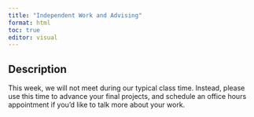 ```yaml
---
title: "Independent Work and Advising"
format: html
toc: true
editor: visual
---
```


## Description

This week, we will not meet during our typical class time. Instead, please use this time to advance your final projects, and schedule an office hours appointment if you'd like to talk more about your work.
